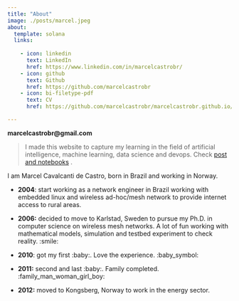 ```yaml
---
title: "About"
image: ./posts/marcel.jpeg
about:
  template: solana
  links:
    
    - icon: linkedin
      text: LinkedIn
      href: https://www.linkedin.com/in/marcelcastrobr/
    - icon: github
      text: Github
      href: https://github.com/marcelcastrobr
    - icon: bi-filetype-pdf
      text: CV
      href: https://github.com/marcelcastrobr/marcelcastrobr.github.io/blob/main/cv/cv-marcelcastro.pdf

---
```


**marcelcastrobr@gmail.com**



> I made this website to capture my learning in the field of artificial intelligence, machine learning, data science and devops. Check [post and notebooks](https://marcelcastrobr.github.io/) .



I am Marcel Cavalcanti de Castro, born in Brazil and working in Norway.

- **2004**: start working as a network engineer in Brazil working with embedded linux and wireless ad-hoc/mesh network to provide internet access to rural areas.
- **2006:** decided to move to Karlstad, Sweden to pursue my Ph.D. in computer science on wireless mesh networks. A lot of fun working with mathematical models, simulation and testbed experiment to check reality. :smile:

- **2010**: got my first  :baby:.  Love the experience. :baby_symbol:
- **2011:** second and last  :baby:. Family completed. :family_man_woman_girl_boy:  
- **2012:** moved to Kongsberg, Norway to work in the energy sector. 

